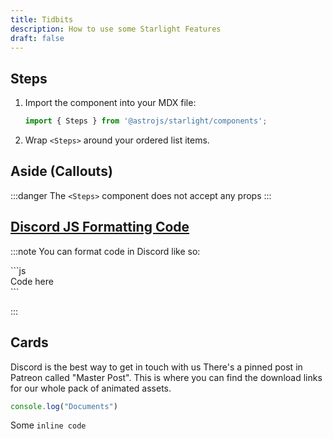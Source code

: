 ```yaml
---
title: Tidbits
description: How to use some Starlight Features
draft: false
---
```



## Steps
<Steps>

1. Import the component into your MDX file:

	```js
	import { Steps } from '@astrojs/starlight/components';
	```

2. Wrap `<Steps>` around your ordered list items.

</Steps>

## Aside (Callouts)

:::danger
The `<Steps>` component does not accept any props
:::

## [Discord JS Formatting Code](#JS-Formatting)
:::note
You can format code in Discord like so:

\`\`\`js  
Code here  
\`\`\`  

:::

## Cards

<CardGrid>
	<Card title="Discord" icon="open-book">
	 Discord is the best way to get in touch with us
	</Card>
	<Card title="Patreon" icon="information">
	 There's a pinned post in Patreon called "Master Post". This is where you can find the download links for our whole pack of animated assets.
	</Card>
	<LinkCard title="Join the JB2A Discord" href="https://discord.gg/gmd8MAPX4m" />
	<LinkCard title="Components" href="https://www.patreon.com/JB2A" />
</CardGrid>

```js
console.log("Documents")
```

Some ``inline code``